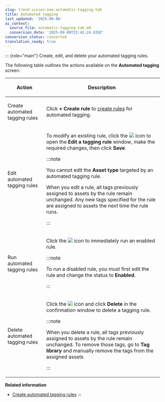 ```yaml
---
slug: trend-vision-one-automatic-tagging-tab
title: Automated tagging
last_updated: '2025-09-08'
ai_context:
  source_file: automatic-tagging-tab.md
  conversion_date: '2025-09-08T23:42:24.639Z'
conversion_status: converted
translation_ready: true
---
```


::: {role="main"}
Create, edit, and delete your automated tagging rules.

The following table outlines the actions available on the **Automated tagging** screen.

<table>
<colgroup>
<col style="width: 25%" />
<col style="width: 75%" />
</colgroup>
<thead>
<tr>
<th><p>Action</p></th>
<th><p>Description</p></th>
</tr>
</thead>
<tbody>
<tr>
<td><p>Create automated tagging rules</p></td>
<td><p>Click <strong>+ Create rule</strong> to <a href="trend-vision-one-create-tagging-rules">create rules</a> for automated tagging.</p></td>
</tr>
<tr>
<td><p>Edit automated tagging rules</p></td>
<td><p>To modify an existing rule, click the <img src="./images/edit_icon=GUID-1F1D1164-5310-4D6D-ACD0-6049C86960AF.webp" /> icon to open the <strong>Edit a tagging rule</strong> window, make the required changes, then click <strong>Save</strong>.</p>


:::note

<p>You cannot edit the <strong>Asset type</strong> targeted by an automated tagging rule.</p>
<p>When you edit a rule, all tags previously assigned to assets by the rule remain unchanged. Any new tags specified for the rule are assigned to assets the next time the rule runs.</p>


:::

</td>
</tr>
<tr>
<td><p>Run automated tagging rules</p></td>
<td><p>Click the <img src="./images/run_icon=cbe6ecd0-17e8-4e04-bef3-4efe4eb9c7e5.webp" /> icon to immediately run an enabled rule.</p>


:::note

<p>To run a disabled rule, you must first edit the rule and change the status to <strong>Enabled</strong>.</p>


:::

</td>
</tr>
<tr>
<td><p>Delete automated tagging rules</p></td>
<td><p>Click the <img src="./images/trash_icon=GUID-47cf6867-6315-438e-8670-86ff36f22a28.webp" /> icon and click <strong>Delete</strong> in the confirmation window to delete a tagging rule.</p>


:::note

<p>When you delete a rule, all tags previously assigned to assets by the rule remain unchanged. To remove those tags, go to <strong>Tag library</strong> and manually remove the tags from the assigned assets</p>


:::

</td>
</tr>
</tbody>
</table>

**Related information**

- [Create automated tagging rules](create-tagging-rules.md "Create automated tagging rules to automatically assign tags to your assets.")
:::

